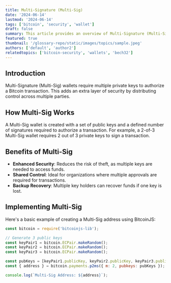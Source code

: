 ```yaml
---
title: Multi-Signature (Multi-Sig)
date: '2024-06-14'
lastmod: '2024-06-14'
tags: ['bitcoin', 'security', 'wallet']
draft: false
summary: This article provides an overview of Multi-Signature (Multi-Sig) wallets, their benefits, and how they enhance Bitcoin security.
featured: true
thumbnail: '/glossary-repo/static/images/topics/sample.jpeg'
authors: ['default', 'author2']
relatedtopics: ['bitcoin-security', 'wallets', 'bech32']
---
```


## Introduction

Multi-Signature (Multi-Sig) wallets require multiple private keys to authorize a Bitcoin transaction. This adds an extra layer of security by distributing control across multiple parties.

## How Multi-Sig Works

A Multi-Sig wallet is created with a set of public keys and a defined number of signatures required to authorize a transaction. For example, a 2-of-3 Multi-Sig wallet requires 2 out of 3 private keys to sign a transaction.

## Benefits of Multi-Sig

- **Enhanced Security**: Reduces the risk of theft, as multiple keys are needed to access funds.
- **Shared Control**: Ideal for organizations where multiple approvals are required for transactions.
- **Backup Recovery**: Multiple key holders can recover funds if one key is lost.

## Implementing Multi-Sig

Here's a basic example of creating a Multi-Sig address using BitcoinJS:

```js
const bitcoin = require('bitcoinjs-lib');

// Generate 3 public keys
const keyPair1 = bitcoin.ECPair.makeRandom();
const keyPair2 = bitcoin.ECPair.makeRandom();
const keyPair3 = bitcoin.ECPair.makeRandom();

const pubKeys = [keyPair1.publicKey, keyPair2.publicKey, keyPair3.publicKey];
const { address } = bitcoin.payments.p2ms({ m: 2, pubkeys: pubKeys });

console.log(`Multi-Sig Address: ${address}`);
